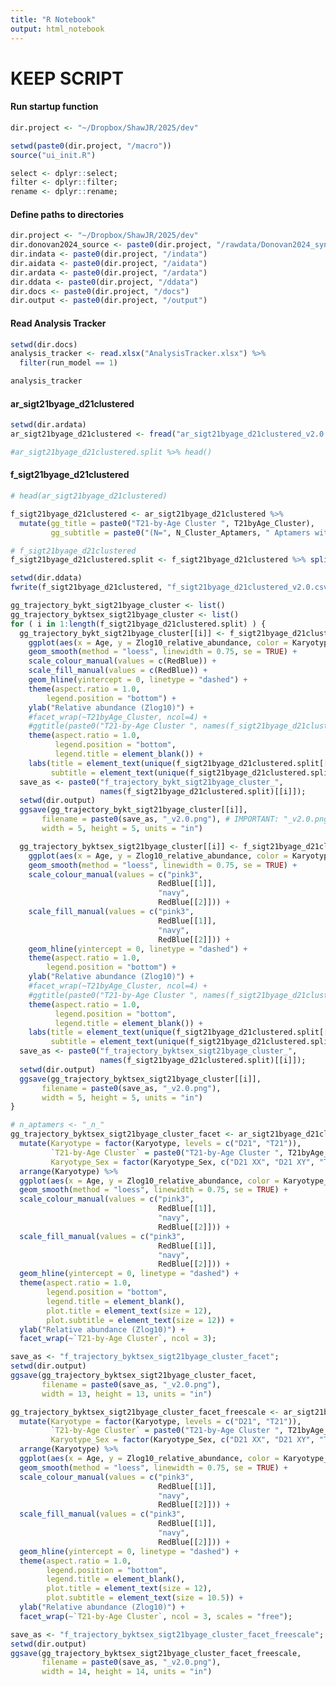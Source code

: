 ```yaml
---
title: "R Notebook"
output: html_notebook
---
```


# KEEP SCRIPT

#### Run startup function
```r
dir.project <- "~/Dropbox/ShawJR/2025/dev"

setwd(paste0(dir.project, "/macro"))
source("ui_init.R")

select <- dplyr::select;
filter <- dplyr::filter;
rename <- dplyr::rename;
```

#### Define paths to directories
```r
dir.project <- "~/Dropbox/ShawJR/2025/dev"
dir.donovan2024_source <- paste0(dir.project, "/rawdata/Donovan2024_syn31481952.5")
dir.indata <- paste0(dir.project, "/indata")
dir.aidata <- paste0(dir.project, "/aidata")
dir.ardata <- paste0(dir.project, "/ardata")
dir.ddata <- paste0(dir.project, "/ddata")
dir.docs <- paste0(dir.project, "/docs")
dir.output <- paste0(dir.project, "/output")
```

#### Read Analysis Tracker
```r
setwd(dir.docs)
analysis_tracker <- read.xlsx("AnalysisTracker.xlsx") %>%
  filter(run_model == 1)

analysis_tracker
```

#### ar_sigt21byage_d21clustered
```r
setwd(dir.ardata)
ar_sigt21byage_d21clustered <- fread("ar_sigt21byage_d21clustered_v2.0.csv.gz") # IMPORTANT - NOTE V2.0 IS ONLY CHANGE IN THIS SCRIPT

#ar_sigt21byage_d21clustered.split %>% head()
```

#### f_sigt21byage_d21clustered
```r
# head(ar_sigt21byage_d21clustered)

f_sigt21byage_d21clustered <- ar_sigt21byage_d21clustered %>%
  mutate(gg_title = paste0("T21-by-Age Cluster ", T21byAge_Cluster),
         gg_subtitle = paste0("(N=", N_Cluster_Aptamers, " Aptamers with FDR<0.05)"))

# f_sigt21byage_d21clustered
f_sigt21byage_d21clustered.split <- f_sigt21byage_d21clustered %>% split(., .$T21byAge_Cluster)

setwd(dir.ddata)
fwrite(f_sigt21byage_d21clustered, "f_sigt21byage_d21clustered_v2.0.csv.gz") # IMPORTANT NOTE THE CORRESPONDING V2.0 IN OUTPUT FILENAME
```


```r
gg_trajectory_bykt_sigt21byage_cluster <- list()
gg_trajectory_byktsex_sigt21byage_cluster <- list()
for ( i in 1:length(f_sigt21byage_d21clustered.split) ) {
  gg_trajectory_bykt_sigt21byage_cluster[[i]] <- f_sigt21byage_d21clustered.split[[i]] %>%
    ggplot(aes(x = Age, y = Zlog10_relative_abundance, color = Karyotype, fill = Karyotype)) +
    geom_smooth(method = "loess", linewidth = 0.75, se = TRUE) +
    scale_colour_manual(values = c(RedBlue)) +
    scale_fill_manual(values = c(RedBlue)) +
    geom_hline(yintercept = 0, linetype = "dashed") +
    theme(aspect.ratio = 1.0,
        legend.position = "bottom") +
    ylab("Relative abundance (Zlog10)") +
    #facet_wrap(~T21byAge_Cluster, ncol=4) +
    #ggtitle(paste0("T21-by-Age Cluster ", names(f_sigt21byage_d21clustered.split)[[i]])) +
    theme(aspect.ratio = 1.0,
          legend.position = "bottom",
          legend.title = element_blank()) +
    labs(title = element_text(unique(f_sigt21byage_d21clustered.split[[i]]$gg_title)),
         subtitle = element_text(unique(f_sigt21byage_d21clustered.split[[i]]$gg_subtitle)));
  save_as <- paste0("f_trajectory_bykt_sigt21byage_cluster_",
                    names(f_sigt21byage_d21clustered.split)[[i]]);
  setwd(dir.output)
  ggsave(gg_trajectory_bykt_sigt21byage_cluster[[i]],
       filename = paste0(save_as, "_v2.0.png"), # IMPORTANT: "_v2.0.png"
       width = 5, height = 5, units = "in")

  gg_trajectory_byktsex_sigt21byage_cluster[[i]] <- f_sigt21byage_d21clustered.split[[i]] %>%
    ggplot(aes(x = Age, y = Zlog10_relative_abundance, color = Karyotype_Sex, fill = Karyotype_Sex)) +
    geom_smooth(method = "loess", linewidth = 0.75, se = TRUE) +
    scale_colour_manual(values = c("pink3",
                                 RedBlue[[1]],
                                 "navy",
                                 RedBlue[[2]])) +
    scale_fill_manual(values = c("pink3",
                                 RedBlue[[1]],
                                 "navy",
                                 RedBlue[[2]])) +
    geom_hline(yintercept = 0, linetype = "dashed") +
    theme(aspect.ratio = 1.0,
        legend.position = "bottom") +
    ylab("Relative abundance (Zlog10)") +
    #facet_wrap(~T21byAge_Cluster, ncol=4) +
    #ggtitle(paste0("T21-by-Age Cluster ", names(f_sigt21byage_d21clustered.split)[[i]])) +
    theme(aspect.ratio = 1.0,
          legend.position = "bottom",
          legend.title = element_blank()) +
    labs(title = element_text(unique(f_sigt21byage_d21clustered.split[[i]]$gg_title)),
         subtitle = element_text(unique(f_sigt21byage_d21clustered.split[[i]]$gg_subtitle)));
  save_as <- paste0("f_trajectory_byktsex_sigt21byage_cluster_",
                    names(f_sigt21byage_d21clustered.split)[[i]]);
  setwd(dir.output)
  ggsave(gg_trajectory_byktsex_sigt21byage_cluster[[i]],
       filename = paste0(save_as, "_v2.0.png"),
       width = 5, height = 5, units = "in")
}
```


```r
# n_aptamers <- "_n_"
gg_trajectory_byktsex_sigt21byage_cluster_facet <- ar_sigt21byage_d21clustered %>%
  mutate(Karyotype = factor(Karyotype, levels = c("D21", "T21")),
         `T21-by-Age Cluster` = paste0("T21-by-Age Cluster ", T21byAge_Cluster, "\n(N=", N_Cluster_Aptamers, " Aptamers with FDR<0.05)"),
         Karyotype_Sex = factor(Karyotype_Sex, c("D21 XX", "D21 XY", "T21 XX", "T21 XY"))) %>%
  arrange(Karyotype) %>%
  ggplot(aes(x = Age, y = Zlog10_relative_abundance, color = Karyotype_Sex, fill = Karyotype_Sex)) +
  geom_smooth(method = "loess", linewidth = 0.75, se = TRUE) +
  scale_colour_manual(values = c("pink3",
                                 RedBlue[[1]],
                                 "navy",
                                 RedBlue[[2]])) +
  scale_fill_manual(values = c("pink3",
                                 RedBlue[[1]],
                                 "navy",
                                 RedBlue[[2]])) +
  geom_hline(yintercept = 0, linetype = "dashed") +
  theme(aspect.ratio = 1.0,
        legend.position = "bottom",
        legend.title = element_blank(),
        plot.title = element_text(size = 12),
        plot.subtitle = element_text(size = 12)) +
  ylab("Relative abundance (Zlog10)") +
  facet_wrap(~`T21-by-Age Cluster`, ncol = 3);

save_as <- "f_trajectory_byktsex_sigt21byage_cluster_facet";
setwd(dir.output)
ggsave(gg_trajectory_byktsex_sigt21byage_cluster_facet,
       filename = paste0(save_as, "_v2.0.png"),
       width = 13, height = 13, units = "in")

gg_trajectory_byktsex_sigt21byage_cluster_facet_freescale <- ar_sigt21byage_d21clustered %>%
  mutate(Karyotype = factor(Karyotype, levels = c("D21", "T21")),
         `T21-by-Age Cluster` = paste0("T21-by-Age Cluster ", T21byAge_Cluster, "\n(N=", N_Cluster_Aptamers, " Aptamers with FDR<0.05)"),
         Karyotype_Sex = factor(Karyotype_Sex, c("D21 XX", "D21 XY", "T21 XX", "T21 XY"))) %>%
  arrange(Karyotype) %>%
  ggplot(aes(x = Age, y = Zlog10_relative_abundance, color = Karyotype_Sex, fill = Karyotype_Sex)) +
  geom_smooth(method = "loess", linewidth = 0.75, se = TRUE) +
  scale_colour_manual(values = c("pink3",
                                 RedBlue[[1]],
                                 "navy",
                                 RedBlue[[2]])) +
  scale_fill_manual(values = c("pink3",
                                 RedBlue[[1]],
                                 "navy",
                                 RedBlue[[2]])) +
  geom_hline(yintercept = 0, linetype = "dashed") +
  theme(aspect.ratio = 1.0,
        legend.position = "bottom",
        legend.title = element_blank(),
        plot.title = element_text(size = 12),
        plot.subtitle = element_text(size = 10.5)) +
  ylab("Relative abundance (Zlog10)") +
  facet_wrap(~`T21-by-Age Cluster`, ncol = 3, scales = "free");

save_as <- "f_trajectory_byktsex_sigt21byage_cluster_facet_freescale";
setwd(dir.output)
ggsave(gg_trajectory_byktsex_sigt21byage_cluster_facet_freescale,
       filename = paste0(save_as, "_v2.0.png"),
       width = 14, height = 14, units = "in")
```




